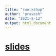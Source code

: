 ```yaml
---
title: "rworkshop"
author: "pravesh"
date: "2021-8-12"
output: html_document
---
```




# [slides](workshop.html){target="_blank"}






